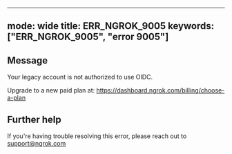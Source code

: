 
---
mode: wide
title: ERR_NGROK_9005
keywords: ["ERR_NGROK_9005", "error 9005"]
---

## Message
Your legacy account is not authorized to use OIDC.

Upgrade to a new paid plan at: https://dashboard.ngrok.com/billing/choose-a-plan




## Further help
If you're having trouble resolving this error, please reach out to [support@ngrok.com](mailto:support@ngrok.com?subject=Help%20with%20ERR_NGROK_9005)

